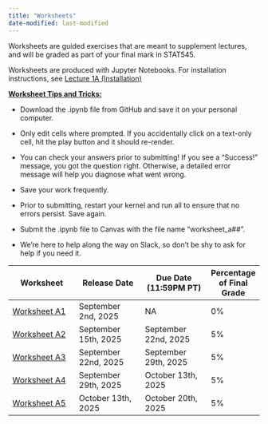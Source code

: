 ```yaml
---
title: "Worksheets"
date-modified: last-modified
---
```


Worksheets are guided exercises that are meant to supplement lectures, and will be graded as part of your final mark in STAT545.

Worksheets are produced with Jupyter Notebooks. For installation instructions, see [Lecture 1A (Installation)](lectures_i/lec1a_installation.qmd)

[**Worksheet Tips and Tricks:**]{.underline}

-   Download the .ipynb file from GitHub and save it on your personal computer.

-   Only edit cells where prompted. If you accidentally click on a text-only cell, hit the play button and it should re-render.

-   You can check your answers prior to submitting! If you see a "Success!" message, you got the question right. Otherwise, a detailed error message will help you diagnose what went wrong.

-   Save your work frequently.

-   Prior to submitting, restart your kernel and run all to ensure that no errors persist. Save again.

-   Submit the .ipynb file to Canvas with the file name "worksheet_a##".

-   We're here to help along the way on Slack, so don't be shy to ask for help if you need it.

| Worksheet | Release Date | Due Date (11:59PM PT) | Percentage of Final Grade |
|------------------------|------------------------|------------------------|--|
| [Worksheet A1](https://github.com/UBC-STAT/STAT545.github.io/blob/main/content/worksheets_student/worksheet_a01.ipynb) | September 2nd, 2025 | NA | 0% |
| [Worksheet A2](https://github.com/UBC-STAT/STAT545.github.io/blob/main/content/worksheets_student/worksheet_a02.ipynb) | September 15th, 2025 | September 22nd, 2025 | 5% |
| [Worksheet A3](https://github.com/UBC-STAT/STAT545.github.io/blob/main/content/worksheets_student/worksheet_a03.ipynb) | September 22nd, 2025 | September 29th, 2025 | 5% |
| [Worksheet A4](https://github.com/UBC-STAT/STAT545.github.io/blob/main/content/worksheets_student/worksheet_a04.ipynb) | September 29th, 2025 | October 13th, 2025 | 5% |
| [Worksheet A5](https://github.com/UBC-STAT/STAT545.github.io/blob/main/content/worksheets_student/worksheet_a05.ipynb) | October 13th, 2025 | October 20th, 2025 | 5% |
